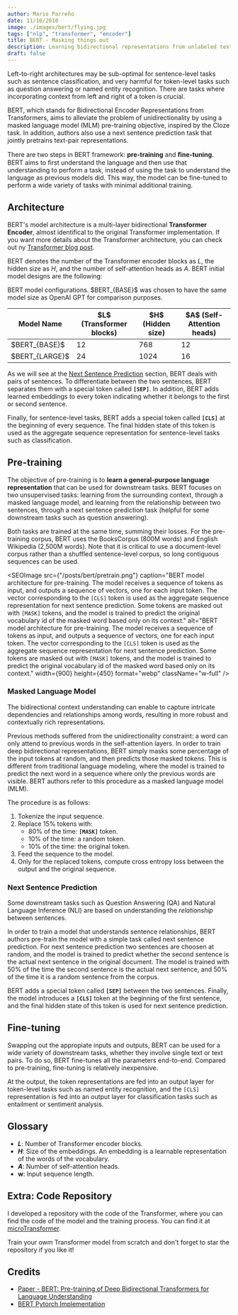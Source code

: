 ```yaml
---
author: Mario Parreño
date: 11/10/2018
image: ./images/bert/flying.jpg
tags: ["nlp", "transformer", "encoder"]
title: BERT - Masking things out
description: Learning bidirectional representations from unlabeled text.
draft: false
---
```





Left-to-right architectures may be sub-optimal for sentence-level tasks such as sentence classification,
and very harmful for token-level tasks such as question answering or named entity recognition.
There are tasks where <Underlined color="green">incorporating context from left and right</Underlined> of a token
is crucial.

BERT, which stands for Bidirectional Encoder Representations from Transformers, aims to
alleviate the problem of unidirectionality by using a <Underlined>masked language model</Underlined> (MLM) pre-training
objective, inspired by the Cloze task. In addition, authors also use a <Underlined>next sentence prediction</Underlined>
task that jointly pretrains text-pair representations.


There are two steps in BERT framework:
<Underlined color="blue">**pre-training**</Underlined> and <Underlined color="blue">**ﬁne-tuning**</Underlined>.
BERT aims to first understand the language and then use that understanding to perform
a task, instead of using the task to understand the language as previous models did.
This way, the model can be fine-tuned to perform a wide variety of tasks with minimal
additional training.



## Architecture

BERT's model architecture is a multi-layer bidirectional
<Underlined color="brown">**Transformer Encoder**</Underlined>,
almost identifical to the original Transformer implementation.
If you want more details about the Transformer architecture, you can check out
ny [Transformer blog post](/blog/transformer).

BERT denotes the number of the Transformer encoder blocks as $L$, the hidden size as $H$,
and the number of self-attention heads as $A$. BERT initial model designs are the following:

<Table>
  <span slot="caption">
    BERT model configurations. $BERT_{BASE}$ was chosen to have the same model size
    as OpenAI GPT for comparison purposes.
  </span>

  <thead>
   <tr>
      <th>Model Name</th>
      <th>$L$ (Transformer blocks)</th>
      <th>$H$ (Hidden size)</th>
      <th>$A$ (Self-Attention heads)</th>
    </tr>
  </thead>
  <tbody>
  <tr>
    <td>$BERT_{BASE}$</td>
    <td>12</td>
    <td>768</td>
    <td>12</td>
  </tr>
  <tr>
    <td>$BERT_{LARGE}$</td>
    <td>24</td>
    <td>1024</td>
    <td>16</td>
  </tr>
  </tbody>
</Table>

As we will see at the [Next Sentence Prediction](#next-sentence-prediction) section,
BERT deals with pairs of sentences. To <Underlined>differentiate between the two sentences</Underlined>,
BERT separates them with a special token called <Underlined color="purple">**`[SEP]`**</Underlined>. In addition, BERT adds
<Underlined color="green">learned embeddings</Underlined> to every token indicating whether it belongs to the first or second sentence.

Finally, for sentence-level tasks, BERT adds a special token called <Underlined color="purple">**`[CLS]`**</Underlined> at the beginning
of every sequence. The final hidden state of this token is used as the aggregate sequence
representation for sentence-level tasks such as classification.


## Pre-training

The objective of pre-training is to **learn a general-purpose language representation**
that can be used for downstream tasks. BERT focuses on two unsupervised tasks:
learning from the <Underlined>surrounding context</Underlined>, through a masked language model, and learning
from the <Underlined>relationship between two sentences</Underlined>, through a next sentence prediction task 
(helpful for some downstream tasks such as question answering).

Both tasks are trained at the same time, summing their losses. For the pre-training
corpus, BERT uses the BooksCorpus (800M words) and English Wikipedia (2,500M words).
Note that it is critical to use a document-level corpus rather than a shuffled sentence-level
corpus, so <Underlined>long contiguous sequences</Underlined> can be used.

<SEOImage
  src={"/posts/bert/pretrain.png"}
  caption="BERT model architecture for pre-training. The model receives a sequence of tokens as input, and outputs a sequence of vectors, one for each input token. The vector corresponding to the `[CLS]` token is used as the aggregate sequence representation for next sentence prediction. Some tokens are masked out with `[MASK]` tokens, and the model is trained to predict the original vocabulary id of the masked word based only on its context."
  alt="BERT model architecture for pre-training. The model receives a sequence of tokens as input, and outputs a sequence of vectors, one for each input token. The vector corresponding to the `[CLS]` token is used as the aggregate sequence representation for next sentence prediction. Some tokens are masked out with `[MASK]` tokens, and the model is trained to predict the original vocabulary id of the masked word based only on its context."
  width={900}
  height={450}
  format="webp"
  className="w-full"
/>

### Masked Language Model

The bidirectional context understanding can enable to capture intricate dependencies
and relationships among words, resulting in more robust and contextually rich representations.

Previous methods suffered from the unidirectionality constraint: a word can only
attend to previous words in the self-attention layers. In order to train deep
bidirectional representations,
<Underlined color="green">BERT simply masks some percentage of the input tokens at random</Underlined>,
and then predicts those masked tokens. This is different from
traditional language modeling, where the model is trained to predict the next
word in a sequence where only the previous words are visible. BERT authors 
refer to this procedure as a <Underlined>masked language model</Underlined> (MLM).

The procedure is as follows:
1. Tokenize the input sequence.
2. Replace 15% tokens with: 
    - 80% of the time: <Underlined color="purple">**`[MASK]`**</Underlined> token.
    - 10% of the time: a random token.
    - 10% of the time: the original token.
3. Feed the sequence to the model.
4. Only for the replaced tokens, compute cross entropy loss between the output and the original sequence.

### Next Sentence Prediction

Some downstream tasks such as Question Answering (QA) and Natural Language Inference (NLI)
are based on understanding the *relationship* between sentences.

In order to train a model that understands sentence relationships, BERT authors
pre-train the model with a simple task called next sentence prediction.
For next sentence prediction two sentences are choosen at random, and the model is
trained to predict whether the second sentence is the actual next sentence in the original
document. The model is trained with 50% of the time the second sentence is the <Underlined>actual next sentence</Underlined>,
and 50% of the time it is a <Underlined>random sentence</Underlined> from the corpus.

BERT adds a special token called <Underlined color="purple">**`[SEP]`**</Underlined> between the two sentences.
Finally, the model introduces a <Underlined color="purple">**`[CLS]`**</Underlined> token at the beginning of the first sentence,
and the final hidden state of this token is used for next sentence prediction.


## Fine-tuning

Swapping out the appropiate inputs and outputs, BERT can be used for a wide variety
of downstream tasks, whether they involve single text or text pairs.
To do so, BERT fine-tunes all the parameters end-to-end. Compared to pre-training,
fine-tuning is relatively inexpensive.

At the output, the token representations are fed into an output layer for token-level
tasks such as named entity recognition, and the `[CLS]` representation is fed into
an output layer for classification tasks such as entailment or sentiment analysis.


## Glossary

- **$L$**: Number of Transformer encoder blocks.
- **$H$**: Size of the embeddings. An embedding is a learnable representation of the words of the vocabulary.
- **$A$**: Number of self-attention heads.
- **w**: Input sequence length.


## Extra: Code Repository

I developed a repository with the code of the Transformer, where you can find the code
of the model and the training process. You can find it at <a href="https://github.com/MarioProjects/microTransformer" target="_blank">microTransformer</a>.

Train your owm Transformer model from scratch and don't forget to star the repository if you like it!

## Credits

- [Paper - BERT: Pre-training of Deep Bidirectional Transformers for Language Understanding](https://arxiv.org/abs/1810.04805)
- [BERT Pytorch Implementation](https://github.com/codertimo/BERT-pytorch/tree/master)